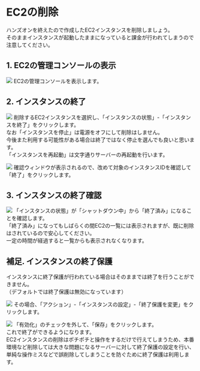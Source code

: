 # EC2の削除
ハンズオンを終えたので作成したEC2インスタンスを削除しましょう。  
そのままインスタンスが起動したままになっていると課金が行われてしまうので注意してください。

## 1. EC2の管理コンソールの表示
![](../../aws_cp_delete_ec2_delete_ec2_1.png)
EC2の管理コンソールを表示します。

## 2. インスタンスの終了
![](../../aws_cp_delete_ec2_delete_ec2_2.png)
削除するEC2インスタンスを選択し、「インスタンスの状態」-「インスタンスを終了」をクリックします。  
なお「インスタンスを停止」は電源をオフにして削除はしません。  
今後また利用する可能性がある場合は終了ではなく停止を選んでも良いと思います。  
「インスタンスを再起動」は文字通りサーバーの再起動を行います。

![](../../aws_cp_delete_ec2_delete_ec2_5.png)
確認ウィンドウが表示されるので、改めて対象のインスタンスIDを確認して「終了」をクリックします。

## 3. インスタンスの終了確認
![](../../aws_cp_delete_ec2_delete_ec2_6.png)
「インスタンスの状態」が「シャットダウン中」から「終了済み」になることを確認します。  
「終了済み」になってもしばらくの間EC2の一覧には表示されますが、既に削除はされているので安心してください。  
一定の時間が経過すると一覧からも表示されなくなります。

## 補足. インスタンスの終了保護
インスタンスに終了保護が行われている場合はそのままでは終了を行うことができません。  
（デフォルトでは終了保護は無効になっています）

![](../../aws_cp_delete_ec2_delete_ec2_3.png)
その場合、「アクション」-「インスタンスの設定」-「終了保護を変更」をクリックします。

![](../../aws_cp_delete_ec2_delete_ec2_4.png)
「有効化」のチェックを外して、「保存」をクリックします。  
これで終了ができるようになります。  
EC2インスタンスの削除はポチポチと操作をするだけで行えてしまうため、本番環境など削除しては大きな問題になるサーバーに対して終了保護の設定を行い、単純な操作ミスなどで誤削除してしまうことを防ぐために終了保護は利用します。
